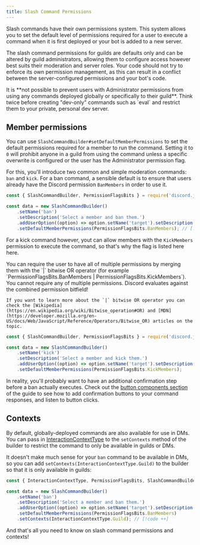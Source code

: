 ```yaml
---
title: Slash Command Permissions
---
```


Slash commands have their own permissions system. This system allows you to set the default level of permissions required for a user to execute a command when it is first deployed or your bot is added to a new server.

The slash command permissions for guilds are defaults only and can be altered by guild administrators, allowing them to configure access however best suits their moderation and server roles. Your code should not try to enforce its own permission management, as this can result in a conflict between the server-configured permissions and your bot's code.

<Callout type="warn">
	It is **not possible to prevent users with Administrator permissions from using any commands deployed globally or
	specifically to their guild**. Think twice before creating "dev-only" commands such as `eval` and restrict them to
	your private, personal dev server.
</Callout>

## Member permissions

You can use `SlashCommandBuilder#setDefaultMemberPermissions` to set the default permissions required for a member to run the command. Setting it to `0` will prohibit anyone in a guild from using the command unless a specific overwrite is configured or the user has the Administrator permission flag.

For this, you'll introduce two common and simple moderation commands: `ban` and `kick`. For a ban command, a sensible default is to ensure that users already have the Discord permission `BanMembers` in order to use it.

```js title="commands/moderation/ban.js"
const { SlashCommandBuilder, PermissionFlagsBits } = require('discord.js');

const data = new SlashCommandBuilder()
	.setName('ban')
	.setDescription('Select a member and ban them.')
	.addUserOption((option) => option.setName('target').setDescription('The member to ban').setRequired(true))
	.setDefaultMemberPermissions(PermissionFlagsBits.BanMembers); // [!code ++]
```

For a kick command however, yout can allow members with the `KickMembers` permission to execute the command, so that's why the flag is listed here here.

<Callout>
	You can require the user to have all of multiple permissions by merging them with the `|` bitwise OR operator (for example `PermissionFlagsBits.BanMembers | PermissionFlagsBits.KickMembers`).
	You cannot require any of multiple permissions. Discord evaluates against the combined permission bitfield!

    If you want to learn more about the `|` bitwise OR operator you can check the [Wikipedia](https://en.wikipedia.org/wiki/Bitwise_operation#OR) and [MDN](https://developer.mozilla.org/en-US/docs/Web/JavaScript/Reference/Operators/Bitwise_OR) articles on the topic.

</Callout>

```js title="commands/moderation/kick.js"
const { SlashCommandBuilder, PermissionFlagsBits } = require('discord.js');

const data = new SlashCommandBuilder()
	.setName('kick')
	.setDescription('Select a member and kick them.')
	.addUserOption((option) => option.setName('target').setDescription('The member to kick').setRequired(true))
	.setDefaultMemberPermissions(PermissionFlagsBits.KickMembers);
```

In reality, you'll probably want to have an additional confirmation step before a ban actually executes. Check out the [button components section](/guide/legacy/interactive-components/buttons) of the guide to see how to add confirmation buttons to your command responses, and listen to button clicks.

## Contexts

By default, globally-deployed commands are also available for use in DMs. You can pass in [InteractionContextType](https://discord-api-types.dev/api/discord-api-types-v10/enum/InteractionContextType) to the `setContexts` method of the builder to restrict the command to only be available in guilds or DMs.

It doesn't make much sense for your `ban` command to be available in DMs, so you can add `setContexts(InteractionContextType.Guild)` to the builder so that it is only available in guilds:

```js title="commands/moderation/ban.js"
const { InteractionContextType, PermissionFlagsBits, SlashCommandBuilder } = require('discord.js');

const data = new SlashCommandBuilder()
	.setName('ban')
	.setDescription('Select a member and ban them.')
	.addUserOption((option) => option.setName('target').setDescription('The member to ban').setRequired(true))
	.setDefaultMemberPermissions(PermissionFlagsBits.BanMembers)
	.setContexts(InteractionContextType.Guild); // [!code ++]
```

And that's all you need to know on slash command permissions and contexts!
